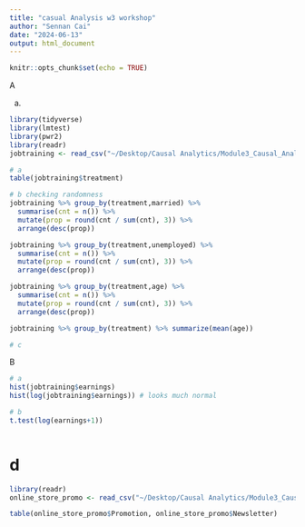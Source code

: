```yaml
---
title: "casual Analysis w3 workshop"
author: "Sennan Cai"
date: "2024-06-13"
output: html_document
---
```


```r
knitr::opts_chunk$set(echo = TRUE)
```

A

a)

```r
library(tidyverse)
library(lmtest)
library(pwr2)
library(readr)
jobtraining <- read_csv("~/Desktop/Causal Analytics/Module3_Causal_Analytics/w3/jobtraining.csv")
```

```r
# a
table(jobtraining$treatment)

# b checking randomness 
jobtraining %>% group_by(treatment,married) %>%
  summarise(cnt = n()) %>%
  mutate(prop = round(cnt / sum(cnt), 3)) %>% 
  arrange(desc(prop))

jobtraining %>% group_by(treatment,unemployed) %>%
  summarise(cnt = n()) %>%
  mutate(prop = round(cnt / sum(cnt), 3)) %>% 
  arrange(desc(prop))

jobtraining %>% group_by(treatment,age) %>%
  summarise(cnt = n()) %>%
  mutate(prop = round(cnt / sum(cnt), 3)) %>% 
  arrange(desc(prop))

jobtraining %>% group_by(treatment) %>% summarize(mean(age))

# c

```

B

```r
# a
hist(jobtraining$earnings)
hist(log(jobtraining$earnings)) # looks much normal

# b
t.test(log(earnings+1))



```

# d

```r
library(readr)
online_store_promo <- read_csv("~/Desktop/Causal Analytics/Module3_Causal_Analytics/w3/online_store_promo.csv")
```

```r
table(online_store_promo$Promotion, online_store_promo$Newsletter)
```

